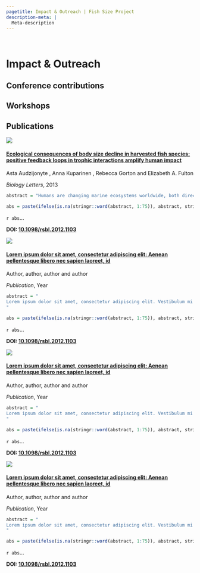 ```yaml
---
pagetitle: Impact & Outreach | Fish Size Project
description-meta: |
  Meta-description
---
```


::: {.column-screen .hero-img .hero-strip-page}
   
:::

# Impact & Outreach

## Conference contributions

## Workshops

## Publications
::::::: column-screen-inset
:::::: {.grid}
::::: {.g-col-sm-12 .g-col-md-6 .g-col-lg-4}
:::: card

[![](../resources/PDF-pics/Audzijonyte-et-al-2013.jpg){.card-img-top .constrain-pdf-img}](https://doi.org/10.1098/rsbl.2012.1103)

#### [Ecological consequences of body size decline in harvested fish species: positive feedback loops in trophic interactions amplify human impact](https://doi.org/10.1098/rsbl.2012.1103) {.card-title}

::: card-text
Asta Audzijonyte
, Anna Kuparinen
, Rebecca Gorton
and Elizabeth A. Fulton

*Biology Letters*, 2013

```r
abstract = "Humans are changing marine ecosystems worldwide, both directly through fishing and indirectly through climate change. One of the little explored outcomes of human-induced change involves the decreasing body sizes of fishes. We use a marine ecosystem model to explore how a slow (less than 0.1% per year) decrease in the length of five harvested species could affect species interactions, biomasses and yields. We find that even small decreases in fish sizes are amplified by positive feedback loops in the ecosystem and can lead to major changes in natural mortality. For some species, a total of 4 per cent decrease in length-at-age over 50 years resulted in 50 per cent increase in predation mortality. However, the magnitude and direction in predation mortality changes differed among species and one shrinking species even experienced reduced predation pressure. Nevertheless, 50 years of gradual decrease in body size resulted in 1–35% decrease in biomasses and catches of all shrinking species. Therefore, fisheries management practices that ignore contemporary life-history changes are likely to overestimate long-term yields and can lead to overfishing."

abs = paste(ifelse(is.na(stringr::word(abstract, 1:75)), abstract, stringr::word(abstract, 1:75)), collapse = " ")
```
`r abs`... 

**DOI: [10.1098/rsbl.2012.1103](https://doi.org/10.1098/rsbl.2012.1103)**
:::
::::
:::::

::::: {.g-col-sm-12 .g-col-md-6 .g-col-lg-4}
:::: card
[![](https://placehold.co/990x1400){.card-img-top .constrain-pdf-img}](https://doi.org/)

#### [Lorem ipsum dolor sit amet, consectetur adipiscing elit: Aenean pellentesque libero nec sapien laoreet, id](https://doi.org/) {.card-title}

::: card-text
Author,
author,
author
and author

*Publication*, Year

```r
abstract = "
Lorem ipsum dolor sit amet, consectetur adipiscing elit. Vestibulum mi ipsum, placerat sed eros vitae, efficitur auctor sapien. Donec vitae magna libero. Nam sit amet diam sem. Nunc a consectetur libero, at semper mauris. Praesent pulvinar fermentum leo. Donec cursus egestas enim, porta vehicula urna eleifend eu. Duis a tincidunt lacus. Donec fringilla malesuada commodo. Duis eget dui et nisi convallis fermentum. Suspendisse congue, ante sit amet bibendum luctus, leo risus mattis nisi, sed cursus mauris mi eu lorem. Pellentesque bibendum cursus est accumsan consectetur. Nulla mollis arcu vitae nulla pulvinar congue. Vivamus sagittis luctus libero et vehicula. Pellentesque scelerisque id libero non hendrerit. Vivamus et pretium erat. Nam mollis a lectus dapibus pulvinar. Integer a consectetur mi, nec suscipit massa. Aliquam convallis interdum nulla faucibus ultrices. Cras posuere leo nec ex laoreet, non rutrum augue efficitur. Duis elementum, lectus et fringilla tempus, justo tellus imperdiet sapien, non malesuada mi.
"

abs = paste(ifelse(is.na(stringr::word(abstract, 1:75)), abstract, stringr::word(abstract, 1:75)), collapse = " ")
```
`r abs`... 

**DOI: [10.1098/rsbl.2012.1103](https://doi.org/)**
:::
::::
:::::

::::: {.g-col-sm-12 .g-col-md-6 .g-col-lg-4}
:::: card
[![](https://placehold.co/990x1400){.card-img-top .constrain-pdf-img}](https://doi.org/)

#### [Lorem ipsum dolor sit amet, consectetur adipiscing elit: Aenean pellentesque libero nec sapien laoreet, id](https://doi.org/) {.card-title}

::: card-text
Author,
author,
author
and author

*Publication*, Year

```r
abstract = "
Lorem ipsum dolor sit amet, consectetur adipiscing elit. Vestibulum mi ipsum, placerat sed eros vitae, efficitur auctor sapien. Donec vitae magna libero. Nam sit amet diam sem. Nunc a consectetur libero, at semper mauris. Praesent pulvinar fermentum leo. Donec cursus egestas enim, porta vehicula urna eleifend eu. Duis a tincidunt lacus. Donec fringilla malesuada commodo. Duis eget dui et nisi convallis fermentum. Suspendisse congue, ante sit amet bibendum luctus, leo risus mattis nisi, sed cursus mauris mi eu lorem. Pellentesque bibendum cursus est accumsan consectetur. Nulla mollis arcu vitae nulla pulvinar congue. Vivamus sagittis luctus libero et vehicula. Pellentesque scelerisque id libero non hendrerit. Vivamus et pretium erat. Nam mollis a lectus dapibus pulvinar. Integer a consectetur mi, nec suscipit massa. Aliquam convallis interdum nulla faucibus ultrices. Cras posuere leo nec ex laoreet, non rutrum augue efficitur. Duis elementum, lectus et fringilla tempus, justo tellus imperdiet sapien, non malesuada mi.
"

abs = paste(ifelse(is.na(stringr::word(abstract, 1:75)), abstract, stringr::word(abstract, 1:75)), collapse = " ")
```
`r abs`... 

**DOI: [10.1098/rsbl.2012.1103](https://doi.org/)**
:::
::::
:::::

::::: {.g-col-sm-12 .g-col-md-6 .g-col-lg-4}
:::: card
[![](https://placehold.co/990x1400){.card-img-top .constrain-pdf-img}](https://doi.org/)

#### [Lorem ipsum dolor sit amet, consectetur adipiscing elit: Aenean pellentesque libero nec sapien laoreet, id](https://doi.org/) {.card-title}

::: card-text
Author,
author,
author
and author

*Publication*, Year

```r
abstract = "
Lorem ipsum dolor sit amet, consectetur adipiscing elit. Vestibulum mi ipsum, placerat sed eros vitae, efficitur auctor sapien. Donec vitae magna libero. Nam sit amet diam sem. Nunc a consectetur libero, at semper mauris. Praesent pulvinar fermentum leo. Donec cursus egestas enim, porta vehicula urna eleifend eu. Duis a tincidunt lacus. Donec fringilla malesuada commodo. Duis eget dui et nisi convallis fermentum. Suspendisse congue, ante sit amet bibendum luctus, leo risus mattis nisi, sed cursus mauris mi eu lorem. Pellentesque bibendum cursus est accumsan consectetur. Nulla mollis arcu vitae nulla pulvinar congue. Vivamus sagittis luctus libero et vehicula. Pellentesque scelerisque id libero non hendrerit. Vivamus et pretium erat. Nam mollis a lectus dapibus pulvinar. Integer a consectetur mi, nec suscipit massa. Aliquam convallis interdum nulla faucibus ultrices. Cras posuere leo nec ex laoreet, non rutrum augue efficitur. Duis elementum, lectus et fringilla tempus, justo tellus imperdiet sapien, non malesuada mi.
"

abs = paste(ifelse(is.na(stringr::word(abstract, 1:75)), abstract, stringr::word(abstract, 1:75)), collapse = " ")
```
`r abs`... 

**DOI: [10.1098/rsbl.2012.1103](https://doi.org/)**
:::
::::
:::::
::::::
:::::::